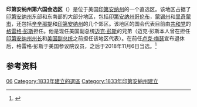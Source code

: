 {{Infobox U.S. congressional district
|state = 印第安纳州
|district number = 6
|image name = Indiana US Congressional District 6 (since 2013).tif
|image width = 400
|image caption = 印第安纳州第六直选区自2013年1月3日后的范围
|representative = {{link-en|格雷格·彭斯|Greg Pence}}
|party = 共和党
|residence= 
|english area = 5,550.4
|metric area = 14,375.54
|percent urban = 59.23
|percent rural = 40.77
|population = 719,771 
|population year = 2018 
|median income = $52,777<ref>{{Cite web |url=https://www.census.gov/mycd/?st=18&cd=06 |title=存档副本 |access-date=2020-08-05 |archive-date=2020-09-18 |archive-url=https://web.archive.org/web/20200918032059/https://www.census.gov/mycd/?st=18&cd=06 |dead-url=no }}</ref>
|ethnicity ref=<ref>{{Cite web |url=https://censusreporter.org/profiles/50000US1806-congressional-district-6-in/ |title=存档副本 |access-date=2020-08-05 |archive-date=2020-11-28 |archive-url=https://web.archive.org/web/20201128014503/https://censusreporter.org/profiles/50000US1806-congressional-district-6-in/ |dead-url=no }}</ref>
|percent white = 91
|percent black = 3
|percent asian = 2
|percent native american = 0
|percent hispanic = 3
|percent other race = 2
|percent blue collar = 
|percent white collar = 
|percent gray collar = 
|cpvi = R+18<ref name=Cook>{{cite web|url=http://cookpolitical.com/file/Arranged_by_State_District.pdf|title=Partisan Voting Index – Districts of the 115th Congress|publisher=The Cook Political Report|date=April 7, 2017|accessdate=April 7, 2017|archive-date=2017-06-07|archive-url=https://web.archive.org/web/20170607150217/http://cookpolitical.com/file/Arranged_by_State_District.pdf|dead-url=no}}</ref>
}}
'''印第安纳州第六国会选区'''（{{lang-en|Indiana's 6th congressional district}}）是位于美国[[印第安纳州|印第安纳州]]的一个直选区。该地区占据了[[印第安纳州|印第安纳州]]东部和东南部的大部分地区，包括[[哥伦布_(俄亥俄州)|印第安纳州哥伦布]]，[[印第安纳州蒙奇|蒙锡州]]和[[里奇蒙|里奇蒙市]]，还包括[[辛辛那提_(俄亥俄州)|辛辛那提]]和[[印第安纳州|印第安纳州]]的几个郊区。该地区的国会代表目前由[[共和党_(美国)|共和党]]的[[格雷格·彭斯|格雷格·彭斯]]担任。他是现任美国副总统[[迈克·彭斯|迈克·彭斯]]的兄弟（迈克·彭斯本人曾在担任[[印第安纳州州长|印第安纳州州长]]和[[美国副总统|美国副总统]]之前担任该地区代表）。在前任[[卢克·梅瑟|卢克·梅瑟]]宣布退休后，格雷格·彭斯于{{link-en|2018竞选|2018 United States Senate election in Indiana}}美国参议院议员，之后于2018年11月6日当选。<ref>{{cite web|author=By $${element.Contributor} |url=http://www.rollcall.com/news/politics/indiana-rep-luke-messer-running-for-senate |title=Indiana Rep. Luke Messer Running for Senate |publisher=Rollcall.com |date=2017-07-26 |accessdate=2018-04-17}}</ref>

== 参考资料 ==
{{reflist}}

[[Category:印第安納州國會選區|06]]
[[Category:1833年建立的選區|Category:1833年建立的選區]]
[[Category:1833年印第安納州建立|Category:1833年印第安納州建立]]